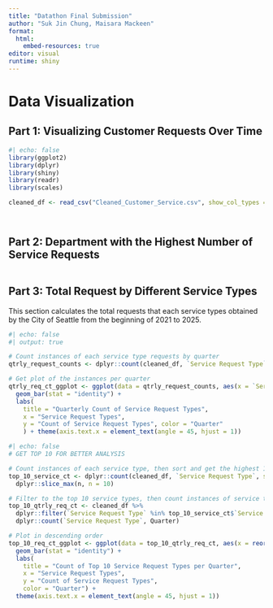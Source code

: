 ---
title: "Datathon Final Submission"
author: "Suk Jin Chung, Maisara Mackeen"
format: 
  html:
    embed-resources: true
editor: visual
runtime: shiny
---

# Data Visualization

## Part 1: Visualizing Customer Requests Over Time

```{r}
#| echo: false
library(ggplot2)
library(dplyr)
library(shiny)
library(readr)
library(scales)

cleaned_df <- read_csv("Cleaned_Customer_Service.csv", show_col_types = FALSE)
```

```{}
```

```{}
```

## Part 2: Department with the Highest Number of Service Requests

```{}
```

## Part 3: Total Request by Different Service Types

This section calculates the total requests that each service types obtained by the City of Seattle from the beginning of 2021 to 2025.

```{r}
#| echo: false
#| output: true

# Count instances of each service type requests by quarter
qtrly_request_counts <- dplyr::count(cleaned_df, `Service Request Type`, Quarter, sort = TRUE)

# Get plot of the instances per quarter
qtrly_req_ct_ggplot <- ggplot(data = qtrly_request_counts, aes(x = `Service Request Type`, y = n, fill = Quarter)) + 
  geom_bar(stat = "identity") +
  labs(
    title = "Quarterly Count of Service Request Types",
    x = "Service Request Types", 
    y = "Count of Service Request Types", color = "Quarter"
    ) + theme(axis.text.x = element_text(angle = 45, hjust = 1))

```

```{r}
#| echo: false
# GET TOP 10 FOR BETTER ANALYSIS

# Count instances of each service type, then sort and get the highest 10 service types
top_10_service_ct <- dplyr::count(cleaned_df, `Service Request Type`, sort = TRUE) %>%
  dplyr::slice_max(n, n = 10)

# Filter to the top 10 service types, then count instances of service type per quarter
top_10_qtrly_req_ct <- cleaned_df %>%
  dplyr::filter(`Service Request Type` %in% top_10_service_ct$`Service Request Type`) %>%
  dplyr::count(`Service Request Type`, Quarter)

# Plot in descending order
top_10_req_ct_ggplot <- ggplot(data = top_10_qtrly_req_ct, aes(x = reorder(`Service Request Type`, -n), y = n, fill = Quarter)) +  
  geom_bar(stat = "identity") +
  labs(
    title = "Count of Top 10 Service Request Types per Quarter",
    x = "Service Request Types", 
    y = "Count of Service Request Types", 
    color = "Quarter") + 
  theme(axis.text.x = element_text(angle = 45, hjust = 1))

```
